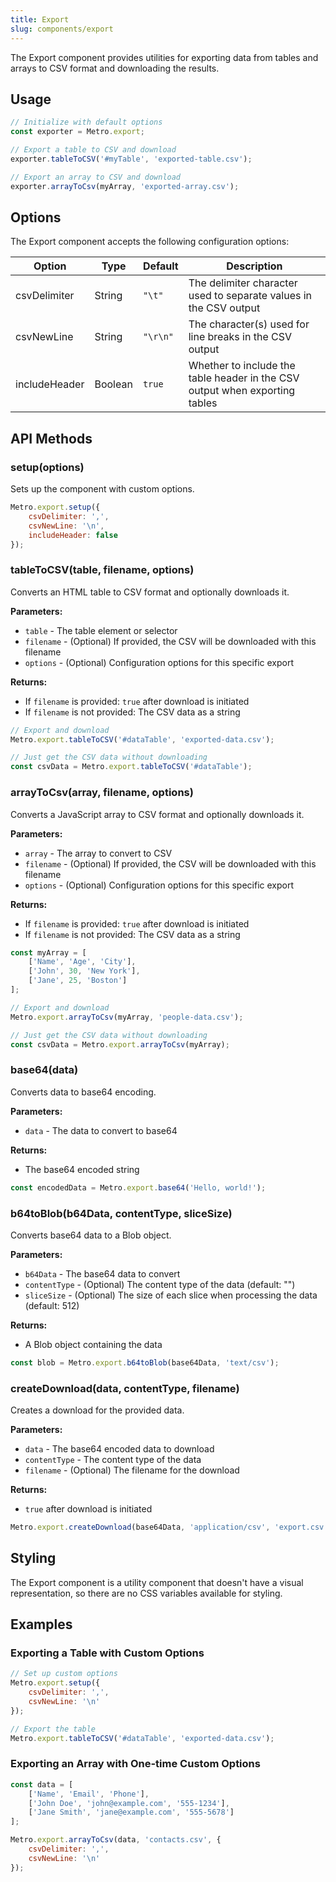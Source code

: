 ```yaml
---
title: Export
slug: components/export
---
```


The Export component provides utilities for exporting data from tables and arrays to CSV format and downloading the results.

## Usage

```javascript
// Initialize with default options
const exporter = Metro.export;

// Export a table to CSV and download
exporter.tableToCSV('#myTable', 'exported-table.csv');

// Export an array to CSV and download
exporter.arrayToCsv(myArray, 'exported-array.csv');
```

## Options

The Export component accepts the following configuration options:

| Option | Type | Default | Description |
| ------ | ---- | ------- | ----------- |
| csvDelimiter | String | `"\t"` | The delimiter character used to separate values in the CSV output |
| csvNewLine | String | `"\r\n"` | The character(s) used for line breaks in the CSV output |
| includeHeader | Boolean | `true` | Whether to include the table header in the CSV output when exporting tables |

## API Methods

### setup(options)

Sets up the component with custom options.

```javascript
Metro.export.setup({
    csvDelimiter: ',',
    csvNewLine: '\n',
    includeHeader: false
});
```

### tableToCSV(table, filename, options)

Converts an HTML table to CSV format and optionally downloads it.

**Parameters:**
- `table` - The table element or selector
- `filename` - (Optional) If provided, the CSV will be downloaded with this filename
- `options` - (Optional) Configuration options for this specific export

**Returns:**
- If `filename` is provided: `true` after download is initiated
- If `filename` is not provided: The CSV data as a string

```javascript
// Export and download
Metro.export.tableToCSV('#dataTable', 'exported-data.csv');

// Just get the CSV data without downloading
const csvData = Metro.export.tableToCSV('#dataTable');
```

### arrayToCsv(array, filename, options)

Converts a JavaScript array to CSV format and optionally downloads it.

**Parameters:**
- `array` - The array to convert to CSV
- `filename` - (Optional) If provided, the CSV will be downloaded with this filename
- `options` - (Optional) Configuration options for this specific export

**Returns:**
- If `filename` is provided: `true` after download is initiated
- If `filename` is not provided: The CSV data as a string

```javascript
const myArray = [
    ['Name', 'Age', 'City'],
    ['John', 30, 'New York'],
    ['Jane', 25, 'Boston']
];

// Export and download
Metro.export.arrayToCsv(myArray, 'people-data.csv');

// Just get the CSV data without downloading
const csvData = Metro.export.arrayToCsv(myArray);
```

### base64(data)

Converts data to base64 encoding.

**Parameters:**
- `data` - The data to convert to base64

**Returns:**
- The base64 encoded string

```javascript
const encodedData = Metro.export.base64('Hello, world!');
```

### b64toBlob(b64Data, contentType, sliceSize)

Converts base64 data to a Blob object.

**Parameters:**
- `b64Data` - The base64 data to convert
- `contentType` - (Optional) The content type of the data (default: "")
- `sliceSize` - (Optional) The size of each slice when processing the data (default: 512)

**Returns:**
- A Blob object containing the data

```javascript
const blob = Metro.export.b64toBlob(base64Data, 'text/csv');
```

### createDownload(data, contentType, filename)

Creates a download for the provided data.

**Parameters:**
- `data` - The base64 encoded data to download
- `contentType` - The content type of the data
- `filename` - (Optional) The filename for the download

**Returns:**
- `true` after download is initiated

```javascript
Metro.export.createDownload(base64Data, 'application/csv', 'export.csv');
```

## Styling

The Export component is a utility component that doesn't have a visual representation, so there are no CSS variables available for styling.

## Examples

### Exporting a Table with Custom Options

```javascript
// Set up custom options
Metro.export.setup({
    csvDelimiter: ',',
    csvNewLine: '\n'
});

// Export the table
Metro.export.tableToCSV('#dataTable', 'exported-data.csv');
```

### Exporting an Array with One-time Custom Options

```javascript
const data = [
    ['Name', 'Email', 'Phone'],
    ['John Doe', 'john@example.com', '555-1234'],
    ['Jane Smith', 'jane@example.com', '555-5678']
];

Metro.export.arrayToCsv(data, 'contacts.csv', {
    csvDelimiter: ',',
    csvNewLine: '\n'
});
```
